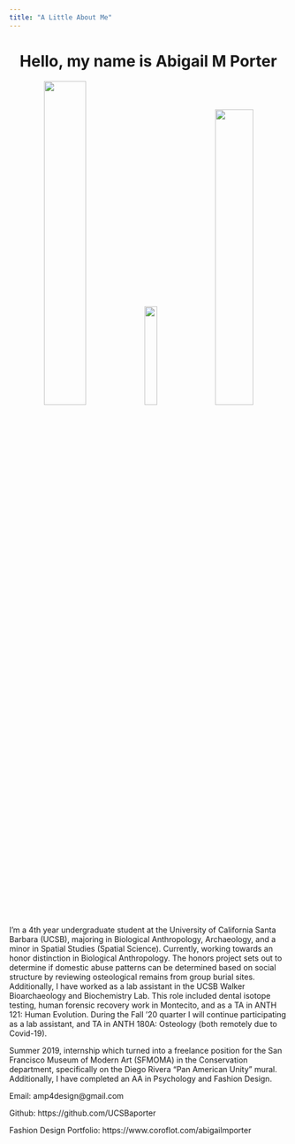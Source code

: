 ```yaml
---
title: "A Little About Me"
---
```

  
<center>
# Hello, my name is Abigail M Porter 
</center>

<center>
<img src = "img/Greece.jpg" width="38.75%"/>
<img src = "img/Cave.jpg" width="21.4%"/>
<img src = "img/Turkey.jpg" width="37%"/>
</center>

I’m a 4th year undergraduate student at the University of California Santa Barbara (UCSB), majoring in Biological Anthropology, Archaeology, and a minor in Spatial Studies (Spatial Science).  Currently, working towards an honor distinction in Biological Anthropology.  The honors project sets out to determine if domestic abuse patterns can be determined based on social structure by reviewing osteological remains from group burial sites.  Additionally, I have worked as a lab assistant in the UCSB Walker Bioarchaeology and Biochemistry Lab.  This role included dental isotope testing, human forensic recovery work in Montecito, and as a TA in ANTH 121: Human Evolution.  During the Fall '20 quarter I will continue participating as a lab assistant, and TA in ANTH 180A: Osteology (both remotely due to Covid-19).  

Summer 2019, internship which turned into a freelance position for the San Francisco Museum of Modern Art (SFMOMA) in the Conservation department, specifically on the Diego Rivera “Pan American Unity” mural.  Additionally, I have completed an AA in Psychology and Fashion Design.          


Email: amp4design@gmail.com

Github: https://github.com/UCSBaporter

Fashion Design Portfolio: https://www.coroflot.com/abigailmporter


<i class="fas fa-home fa-5x" style="color:blue;"></i> 